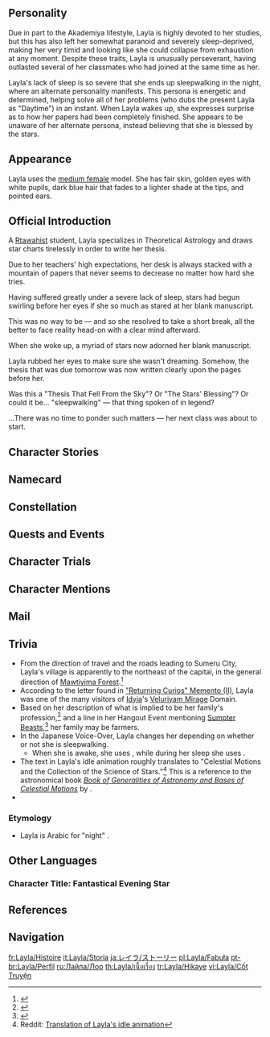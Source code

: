 {{CharacterTabs}}
{{Quote|A Rtawahist student who always looks sleep-deprived. Her dark eye circles have been worsening due to academic stress.<br>Yet no matter how difficult the work at hand, she always manages to make the most brilliant deductions. Could she be writing her thesis in her dreams?|Description from the Official Website<ref>Official ''Genshin Impact'' Website: [https://genshin.hoyoverse.com/en/character/sumeru?char=7 Layla]</ref>}}

==Personality==
{{Quote|A Rtawahist student who specializes in Theoretical Astrology. Heavily prone to somnambulism and locked in a grinding war with sleep deprivation, the problem of restful slumber is a most troubling one to her.|In-game character attributes and profile page text}}

Due in part to the Akademiya lifestyle, Layla is highly devoted to her studies, but this has also left her somewhat paranoid and severely sleep-deprived, making her very timid and looking like she could collapse from exhaustion at any moment. Despite these traits, Layla is unusually perseverant, having outlasted several of her classmates who had joined at the same time as her.

Layla's lack of sleep is so severe that she ends up sleepwalking in the night, where an alternate personality manifests. This persona is energetic and determined, helping solve all of her problems (who dubs the present Layla as "Daytime") in an instant. When Layla wakes up, she expresses surprise as to how her papers had been completely finished. She appears to be unaware of her alternate persona, instead believing that she is blessed by the stars.

==Appearance==
{{See also|Dreaming Star}}
<!-- Keep appearance section short and concise. Limit to 3-4 sentences. Outfits should be described on the outfit pages. -->
Layla uses the [[:Category:Medium Female Characters|medium female]] model. She has fair skin, golden eyes with white pupils, dark blue hair that fades to a lighter shade at the tips, and pointed ears.

==Official Introduction==
{{Official Introduction
|title     = As night falls, the stars swirl and the moon wanders amidst dreams
|link      = https://www.hoyolab.com/article/9343824
|character = Layla
}}
{{Quote|"She always says that she's overwhelmed writing her thesis and drawing star charts stresses her out, but she's more resilient than anyone, and refuses to fall behind... Why do I know her so well? Hehe..."|A mysterious girl who calls herself "The Stars' Blessing"}}
A [[Rtawahist]] student, Layla specializes in Theoretical Astrology and draws star charts tirelessly in order to write her thesis.

Due to her teachers' high expectations, her desk is always stacked with a mountain of papers that never seems to decrease no matter how hard she tries.

Having suffered greatly under a severe lack of sleep, stars had begun swirling before her eyes if she so much as stared at her blank manuscript.

This was no way to be &mdash; and so she resolved to take a short break, all the better to face reality head-on with a clear mind afterward.

When she woke up, a myriad of stars now adorned her blank manuscript.

Layla rubbed her eyes to make sure she wasn't dreaming. Somehow, the thesis that was due tomorrow was now written clearly upon the pages before her.

Was this a "Thesis That Fell From the Sky"? Or "The Stars' Blessing"? Or could it be... "sleepwalking" &mdash; that thing spoken of in legend?

...There was no time to ponder such matters &mdash; her next class was about to start.

==Character Stories==
{{Character Story
|title1        = Character Details
|text1         = <p>The [[Rtawahist]] Darshan of the [[Sumeru Akademiya#The Six Darshans|six Darshans]] under the [[Sumeru Akademiya]] is dedicated to the study of Illuminationism.</p><!--
              --><p>Each of the Six Darshans focuses on a different field of study. Illuminationism, then, is centered around astrology and astronomy, learning of the cosmos that has clutched the world in its embrace since time immemorial.</p><!--
              --><p>It is among the researchers of Illuminationism that we find Layla.</p><!--
              --><p>Though she has only recently enrolled, she has already earned a great many nicknames for herself.</p><!--
              --><p>She has been called the Sleepwalking Eccentric, the Human Calculator, and even the Heaven-Sent Thesis by those who know her.</p><!--
              --><p>As the days go by, her titles only seem to grow in number.</p>
|mention1      = 

|title2        = Character Story 1
|friendship2   = 2
|text2         = <p>There are two kinds of people in the halls of Akademiya:</p><!--
              --><p>The first holds themselves with an air of calmness and mastery. Be it experimentation or dissertation, this type of person always makes whatever they're doing look easy.</p><!--
              --><p>The other kind of person wears their woes on their faces. Sighs spill from their lips as mournful notes while they clutch their tools, looking lost. Intermittently, they will jot something down before slashing it out, battling themselves all the way.</p><!--
              --><p>Layla belongs to the latter category.</p><!--
              --><p>Being poor of health and bereft of sleep is not uncommon among researchers, but Layla takes it to a whole other level. The bags of exhaustion hanging beneath her eyes and weariness burned across her features make it impossible for her to hide the stress gnawing at her.</p><!--
              --><p>Should someone approach her, they will often hear her whispering things like "I don't understand," or "why," and even whimpering "I'm doomed." These lamentations often earn her looks of sympathy.</p><!--
              --><p>The halls of Akademiya exist not just as the altar of knowledge to dedicated students but also as the source of their nightmares. Countless among their number have suffered failed experiments and watched their dissertations get torn apart. Rumor has it that, unable to bear the rigors and pressures of school, many students each year choose to depart before they graduate, quitting before their journey is complete.</p><!--
              --><p>At first glance, Layla might seem like she hangs on the edge of departing herself, but in actuality, she has already outlasted several classmates who enrolled in the same year as her.</p><!--
              --><p>When seeking knowledge, talent is useful, but perseverance is essential.</p>
|mention2      = 

|title3        = Character Story 2
|friendship3   = 3
|text3         = <p>The reasons behind Layla's poor physical health and insomnia can be traced back to a single factor: academic pressure.</p><!--
              --><p>All students of the Darshans are required to commit to their studies, complete their essays, and pass their examinations or dissertations. Though this task sounds simple, simple does not mean easy, and the investment demanded of students comes in the form of time and effort.</p><!--
              --><p>Unfortunately for Layla, she is always slower at finishing her papers than her peers.</p><!--
              --><p>She often spends a great deal of time contemplating, and worrying about the validity of her theses. Is the content overly simplistic compared to that written by her classmates? Are her calculations truly accurate? And if so, are they as concise as they can be?</p><!--
              --><p>She feels that, as a student of a most prestigious Darshan, she cannot slack in her studies. But at the same time, she dares not commit to her writings in haste.</p><!--
              --><p>Seized by hesitation, time often slips from between her fingers, and leaves her staring at the blank pages of her work without having written a word.</p><!--
              --><p>Because of this, she often finds herself working through the night, and leaving sleep for the day. Yet, with the breaking of dawn, she often finds herself assailed by new assignments, causing her to descend into a vicious spiral.</p><!--
              --><p>As such, her habits have afflicted her body with abnormal side effects.</p><!--
              --><p>Now, she often rises at night, wandering. Upon waking, she often finds herself unable to remember what she had done or where she had gone &mdash; the rumored symptoms of the phenomenon known as "sleepwalking," described by her peers.</p><!--
              --><p>From how her classmates have described her sleepwalking, it is as if she suddenly manifests with neither hint nor reason in a certain place. Mysteriously, none of them have been able to fully explain where she goes after or what she does either.</p><!--
              --><p>Besides sleepwalking, she has also discovered another strange recurrence in her life.</p><!--
              --><p>Each time she awakes from sleepwalking, she finds her unwritten papers from the day before fully completed, meticulous and accurate calculations included! Even the handwriting appears to be hers.</p><!--
              --><p>Stranger still, the author of her papers also has a habit of viciously critiquing the arguments and experimental methods of others.</p><!--
              --><p>Layla simply could not fathom herself committing these acts, and found herself suspecting that someone was messing with her.</p><!--
              --><p>However, upon recalling her experiences leading from her home to the halls of the Darshan, she could think of no one with proper motive.</p><!--
              --><p>The term "Heaven-Sent Thesis" is often used in Sumeru to describe an impossible miracle... and if what Layla had been experiencing did not count as a "Heaven-Sent Thesis," she didn't know what did.</p><!--
              --><p>Did a miracle truly grace her? Did the stars themselves, moved by her dedication to the study, repay her with a blessing?</p><!--
              --><p>Regardless, "The Stars' Blessing" has solved several of her woes. Now, the papers she needs to write for several classes can be handed in without additional worry on her end.</p><!--
              --><p>As for the other details, well, that is probably best left for when she had the energy to care. Presently, she has classes to prepare for.</p>
|mention3      = 

|title4        = Character Story 3
|friendship4   = 4
|text4         = <p>After pushing through her heavy backlog of assignments, even Layla will find time to decompress.</p><!--
              --><p>In her spare time, she enjoys heading to [[Port Ormos]] by boat to wander its streets. There, traveling merchants and vagabonds place their stalls and practice their trades, offering all manner of interesting trinkets and showcasing amazing skills, infusing the perpetually exhausted Layla with a sense of refreshment.</p><!--
              --><p>She has witnessed the folk of the desert testing themselves in thrilling challenges of agility as they score bull's-eyes through distantly placed apples with thrown daggers.</p><!--
              --><p>She met a strange individual who claimed to be capable of flight; using a mere carpet, they managed to levitate off the ground.</p><!--
              --><p>Yet, the one who left the deepest impression on her was a stall owner that invited passersby to participate in a game of luck. Upon his stall, he separated colorful pages worth varying rewards into wooden boxes. In a display of astonishing speed and agility, the owner would shift these boxes about and shuttle them from position to position. Afterward, he would ask those participating in his lottery to pick a box.</p><!--
              --><p>Despite not managing to claim the grand prize during her first few attempts, after a few more tries, Layla began to notice a pattern.</p><!--
              --><p>Though the stall owner possessed blinding hand speed, she realized that his left thumb barely moved during the shuffling process.</p><!--
              --><p>Hence, she realized the box nearest to his left them would experience the least amount of deviations to its position.</p><!--
              --><p>After achieving such comprehension, Layla managed to repeatedly win the grand prize. When the curious stall owner discovered how Layla used her insight to peer beyond the mirage of his speed, he found himself overcome with admiration for the girl and offered her a generous bonus reward.</p><!--
              --><p>For Layla, the reward was a thing of secondary importance. The true pleasure she got was getting to behold the awesome skills that other people possessed.</p><!--
              --><p>Unlike the conservatives in the Akademiya, she did not look down upon the arts and trades of those who worked in the streets. Instead, she was thankful to all the vendors of Port Ormos for the happy memories they granted her.</p>
|mention4      = 

|title5        = Character Story 4
|friendship5   = 5
|text5         = <p>As her first year in the Akademiya came to an end, Layla listed down her strengths and weaknesses, planning to write a personal assessment for herself.</p><!--
              --><p>She possessed good observation and estimation skills, and was consistently capable of tracking the shifting position of the cosmos via the star charts at twice the speed of her peers.</p><!--
              --><p>Additionally, she considered her skill in mathematics to be acceptable. When faced with simple questions, she could calculate the answers in a blink of an eye without even needing to do the equations in written form.</p><!--
              --><p>Before ever entering the halls of Akademiya, Layla had a chance encounter with her future mentor. Her mentor had complimented her then, stating that she was a child blessed by the stars with the thirst and capacity to seek true knowledge.</p><!--
              --><p>It was these virtues that gave her the courage and hope to seek education and wisdom in the Akademiya.</p><!--
              --><p>However, upon stepping foot into the Darshan, she found that her strengths were paltry when compared to her peers of a similar age.</p><!--
              --><p>Only the best of the best could make it into the Darshans, and as such, Layla couldn't help but feel a bit overshadowed.</p><!--
              --><p>As for shortcomings, Layla found them to be too many to count. For example, her habit of fixating on problems afflicted her with a great deal of indecisiveness.</p><!--
              --><p>Moreover, her ability to socialize was also lacking. When involved in discussions, she often struck others as aloof and arrogant due to her reluctance in expressing her views, which led to her having few friends in the Darshan.</p><!--
              --><p>What diminished her confidence even further was the fact that among the many papers she has submitted, few were actually written by her. Instead, they were byproducts of having "The Stars' Blessing."</p><!--
              --><p>From Layla's perspective, she is an insignificant individual.</p><!--
              --><p>What she does not know is that her teachers and peers have an entirely different perspective of her.</p><!--
              --><p>"Hey, being mysterious and eccentric comes with being a genius."</p><!--
              --><p>"How does she draw her star charts so fast while we're doing in-field surveys? Are her eyes [[kamera]]s? Wait, she's done with the stellar orbits as well?"</p><!--
              --><p>"I have reviewed her papers and calculations and found the work to be rigorous and thorough. Her logic is ironclad. And some of her ideas are so intricate that I, even as an educator, am surprised. We have a fantastic student on our hands."</p><!--
              --><p>Some people will always tread forward through life weighed down by their caution. Viewing themselves as lacking, they will nevertheless strive on despite the misgivings they have toward themselves.</p><!--
              --><p>Perhaps it is also this perpetual dissatisfaction that spurs them onward, allowing them to surpass their fellows without even noticing.</p>
|mention5      = 

|title6        = Character Story 5
|friendship6   = 6
|text6         = <p>There was a girl who was determined, smart, and modest. Maybe even a little too modest.</p><!--
              --><p>She always felt that her meager gifts placed her leagues away from achieving true mastery.</p><!--
              --><p>Still, she yearned for excellence, wanting to stand side by side with the greatest of minds, to make her teachers and family proud.</p><!--
              --><p>Contradictory desires chained her: She was unwilling to let go and unveil her true self, but also did not want to suffer the drudgery of a mundane life.</p><!--
              --><p>With the passage of time, she felt overwhelmed by a barrage of emotions. Shame. Listlessness. Yearning. All these things weighed upon her psyche and exacted their toll. Eventually, her soul found itself in need of a small outlet. Something to give her some breathing room.</p><!--
              --><p>While her body and mind are awake and aware, she is too chained by woes to be free. So, it is when she slumbers that her deeper desires come alive to inhabit her vessel instead, indulging in bursts of short-lived freedom, gorging herself on all the expressions and indulgences that she denied herself while awake.</p><!--
              --><p>While sleepwalking, she is beyond the claws of self-doubt and depression, allowing her to easily overcome things like writing papers, drawing star charts, and making Starlogs. Matters that usually mire her in indecision and worry become simple, allowing her to pour out her innermost insights and challenge highly complex questions.</p><!--
              --><p>This is the release of her long-held desires. But all dreams must come to an end. As her body wakes, she again returns to being the insecure, introverted girl that she was before. Indeed, after awakening, she can't even fathom that the wittily written papers and intricately calculated equations were created by her own hands.</p><!--
              --><p>As she is determined and modest while conscious, so too is she sharp and smart while sleepwalking. Both sides belong to the same girl.</p><!--
              --><p>Like a sapling in growth, she is torn between self-doubt and the desire to break free. This imbalance was how her sleepwalking manifested in the first place. Yet, no matter which side of her is in control at the moment, the part that is Layla always remains.</p>
|mention6      = 

|title7        = Layla's Photo Book
|friendship7   = 4
|text7         = <p>Besides the hills of notes, star charts, and journals, Layla's desk also has a thick book filled to the brim with photos.</p><!--
              --><p>No matter what else occupies the space on her desk, her photo book will always take the most visible spot.</p><!--
              --><p>The photos that fill the pages of this book were personally taken by Layla. It contains pictures of her home and parents, her friends, and even the mentor who inspired her to get into the Akademiya in the first place.</p><!--
              --><p>Each photo is a snapshot of significance to Layla. She uses these photos in place of a journal, detailing her experiences and trials that led her from her home to the Akademiya.</p><!--
              --><p>Each time she goes through her collage of photos, she finds herself still able to remember the burning determination from her past and uses it to pierce through encroaching bouts of doubt.</p><!--
              --><p>Recently, Layla added a new picture she had taken with a certain gold-haired [[Traveler]]. As the pictures accumulate one after another, who knows how thick the book might get by the time she finally graduates?</p>
|mention7      = 

|title8        = Vision
|friendship8   = 6
|text8         = <p>Layla, being a person of easy temperament, rarely gets into arguments with others. One time, however, she broke the norm and found herself engaged in a heated debate.</p><!--
              --><p>During a discussion for a class on Theoretical Astrology, an esteemed Herbad skimmed over Layla and her classmates' papers, and then began to harshly criticize some of Layla's arguments.</p><!--
              --><p>In the opinion of the Herbad, Theoretical Astrology is a sacred field of study with laws and theories that have been long crystallized by the expertise of countless researchers across the ages and cemented irrefutably by generations of testing and calculations. For Layla to question and even dare to correct some of these pre-accepted notions was tantamount to blasphemy.</p><!--
              --><p>Layla did not respond to the criticism in the heat of the moment, however. Instead, she listed her detailed arguments in a report after the seminar and submitted it to the Herbad.</p><!--
              --><p>Not long after, the Herbad attached his refutation to Layla's report and returned it to her.</p><!--
              --><p>By this point, most students would choose to accept the status quo. In one respect, failing to get a passing score for their seminar report will result in major negative effects on their finals.</p><!--
              --><p>Furthermore, it was most presumptuous for a student to argue matters of academic validity with a Herbad, for any Herbad was far more refined than a mere student, whether it be in terms of knowledge and seniority, after all.</p><!--
              --><p>Perhaps the arguments Layla made questioning long-accepted doctrine were simply results of a miscalculation on her part, and she might have been humiliated in the end on account of being mistaken.</p><!--
              --><p>Even so, she did not give up. She continued her discourse with the Herbad using her reports. Then, with the passing of half a year, the Herbad went to find Layla once more. He admitted then that after consulting more researchers, he had discovered a point of non-acceptability in the long-accepted doctrines that had been left unexamined by the broader community.</p><!--
              --><p>As he concluded his explanations, he told Layla with pride and emotion that the students who dared challenge him for the sake of knowledge have grown fewer by the year.</p><!--
              --><p>The inception of education, for student or Herbad alike, is to seek knowledge in its purest form. Layla, in her persistence, had reminded him, at length, of this pursuit of enlightenment.</p><!--
              --><p>After the conclusion of the seminars, as Layla was going through the bag that held the documents she had accrued during her exchanges with the Herbad, she spontaneously discovered a gleaming Vision in the bag's depths.</p><!--
              --><p>It lay there upon a thick stack of notes, like a fallen star pressed into the pages.</p>
|mention8      = 
}}

==Namecard==
{{Namecard|Layla: Daydream}}

==Constellation==
{{Constellation Lore|Luscinia}}

==Quests and Events==
{{Quests and Events
|To Claim the Crown = cutscene
}}

==Character Trials==
{{Trials by Character}}

==Character Mentions==
{{Character Mentions}}

==Mail==
{{Mails by Category List|noheader=1}}

==Trivia==
* From the direction of travel and the roads leading to Sumeru City, Layla's village is apparently to the northeast of the capital, in the general direction of [[Mawtiyima Forest]].<ref>{{Ref/Quest|Further Investigation}}</ref>
* According to the letter found in [["Returning Curios" Memento (II)]], Layla was one of the many visitors of [[Idyia]]'s [[Veluriyam Mirage]] Domain.
* Based on her description of what is implied to be her family's profession,<ref>{{Ref/CS|Layla|5|quote = Contradictory desires chained her: She was unwilling to let go and unveil her true self, but also did not want to suffer '''the drudgery of a mundane life'''.}}</ref> and a line in her Hangout Event mentioning [[Sumpter Beast]]s,<ref>{{Ref/Quest|Further Investigation|quote = '''Layla:''' I've even considered giving up on my studies completely and returning home to help care for the Sumpter Beasts, but that would be kind of embarrassing...}}</ref> her family may be farmers.
* In the Japanese Voice-Over, Layla changes her {{w|Japanese pronouns|first-person pronoun}} depending on whether or not she is sleepwalking.
** When she is awake, she uses {{ja|私|watashi}}, while during her sleep she uses {{ja|あたし|atashi}}.
* The text in Layla's idle animation roughly translates to "Celestial Motions and the Collection of the Science of Stars."<ref>Reddit: [https://www.reddit.com/r/Genshin_Impact/comments/z1jir1/i_translated_laylas_idle_animation_what_does_it/ Translation of Layla's idle animation]</ref> This is a reference to the astronomical book [https://www.loc.gov/item/2021666218 ''Book of Generalities of Astronomy and Bases of Celestial Motions''] by {{w|Al-Farghani}}.
* {{Furnishing Mentions|Layla}}

===Etymology===
* Layla is Arabic for "night" {{Lang|ar=ليلى}}.
<!--
==Notes==
{{Reflist|note=1}}
-->

==Other Languages==
===Character Title: Fantastical Evening Star===
{{Other Languages
|en        = Fantastical Evening Star
|zhs       = 绮思晚星
|zhs_rm    = Qǐsī Wǎnxīng
|zht       = 綺思晚星
|zht_rm    = Qǐsī Wǎnxīng
|zh_tl     = Beautiful Thoughts and Night Stars
|ja        = 綺思と夜星
|ja_rm     = Kishi to Yoboshi{{Assumed}}
|ja_tl     = Beautiful Thoughts and Night Stars
|zhja_note = The phrase {{zh|s=绮思|t=綺思|rm=qǐsī}}/{{ja|綺思|rm=kishi}} specifically refers to beautiful thoughts expressed through written text or literature.
|ko        = 저녁별의 아름다운 사색
|ko_rm     = Jeonyeokbyeol-ui Areumdaeun Sasaek
|ko_tl     = Beautiful Contemplation of the Evening Star
|es        = La Estrella de la Noche
|es_tl     = The Star of the Night
|fr        = Merveilleuse étoile vespérale
|fr_tl     = Marvelous Evening Star
|ru        = Дивная вечерняя звезда
|ru_tl     = Marvelous Evening Star
|th        = คะนึงฝันดารากาล
|th_rm     = 
|th_tl     = 
|vi        = Sao Đêm Kỳ Ảo
|vi_tl     = Fantastical Night Star
|de        = Verträumter Abendstern
|de_tl     = Dreamy Evening Star
|id        = Fantastical Evening Star
|pt        = Contemplações da Estrela Noturna
|pt_tl     = Contemplations of the Nocturnal Star
|tr        = İnanılmaz Akşam Yıldızı
|tr_tl     = 
|it        = Stella fantastica della sera
|it_tl     = Fantastic Star of the Evening
}}

==References==
{{Reflist}}

==Navigation==
{{Character Navbox|Lore}}

[[fr:Layla/Histoire]]
[[it:Layla/Storia]]
[[ja:レイラ/ストーリー]]
[[pl:Layla/Fabuła]]
[[pt-br:Layla/Perfil]]
[[ru:Лайла/Лор]]
[[th:Layla/เนื้อเรื่อง]]
[[tr:Layla/Hikaye]]
[[vi:Layla/Cốt Truyện]]
